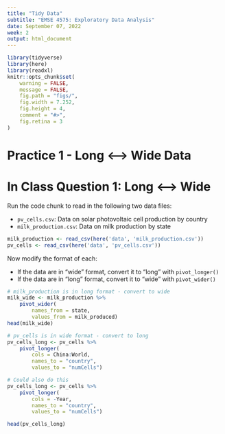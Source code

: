 ```yaml
---
title: "Tidy Data"
subtitle: "EMSE 4575: Exploratory Data Analysis"
date: September 07, 2022
week: 2
output: html_document
---
```


```r
library(tidyverse)
library(here)
library(readxl)
knitr::opts_chunk$set(
    warning = FALSE,
    message = FALSE,
    fig.path = "figs/",
    fig.width = 7.252,
    fig.height = 4,
    comment = "#>",
    fig.retina = 3
)
```

# Practice 1 - Long <--> Wide Data

# In Class Question 1: Long <--> Wide

Run the code chunk to read in the following two data files:

- `pv_cells.csv`: Data on solar photovoltaic cell production by country
- `milk_production.csv`: Data on milk production by state

```r
milk_production <- read_csv(here('data', 'milk_production.csv'))
pv_cells <- read_csv(here('data', 'pv_cells.csv'))
```

Now modify the format of each:

- If the data are in "wide" format, convert it to "long" with `pivot_longer()`
- If the data are in "long" format, convert it to "wide" with `pivot_wider()`

```r
# milk_production is in long format - convert to wide
milk_wide <- milk_production %>%
    pivot_wider(
        names_from = state,
        values_from = milk_produced)
head(milk_wide)

# pv_cells is in wide format - convert to long
pv_cells_long <- pv_cells %>%
    pivot_longer(
        cols = China:World,
        names_to = "country",
        values_to = "numCells")

# Could also do this
pv_cells_long <- pv_cells %>%
    pivot_longer(
        cols = -Year,
        names_to = "country",
        values_to = "numCells")

head(pv_cells_long)
```

